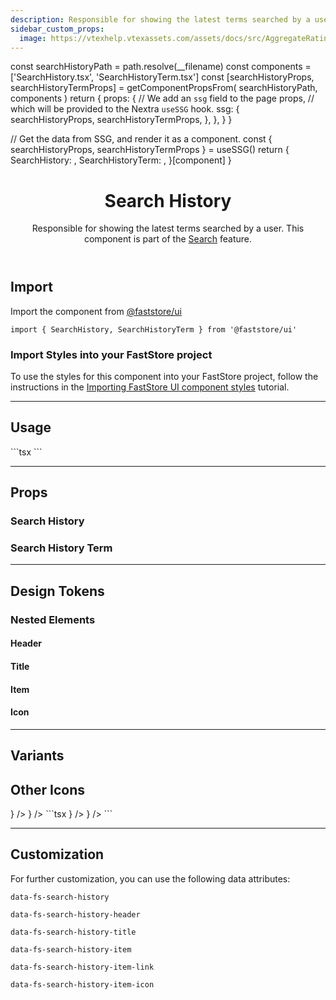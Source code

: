 ```yaml
---
description: Responsible for showing the latest terms searched by a user.
sidebar_custom_props:
  image: https://vtexhelp.vtexassets.com/assets/docs/src/AggregateRating___a8300916874f5a11de7633b7cabc12e9.png
---
```




  const searchHistoryPath = path.resolve(__filename)
  const components = ['SearchHistory.tsx', 'SearchHistoryTerm.tsx']
  const [searchHistoryProps, searchHistoryTermProps] = getComponentPropsFrom(
    searchHistoryPath,
    components
  )
  return {
    props: {
      // We add an `ssg` field to the page props,
      // which will be provided to the Nextra `useSSG` hook.
      ssg: {
        searchHistoryProps,
        searchHistoryTermProps,
      },
    },
  }
}

  // Get the data from SSG, and render it as a component.
  const { searchHistoryProps, searchHistoryTermProps } = useSSG()
  return {
    SearchHistory: <PropsSection propsList={searchHistoryProps} />,
    SearchHistoryTerm: <PropsSection propsList={searchHistoryTermProps} />,
  }[component]
}

<header>

# Search History

Responsible for showing the latest terms searched by a user. This component is part of the [Search](/components/feature-search) feature.

</header>

## Import

Import the component from [@faststore/ui](/../components)

```tsx
import { SearchHistory, SearchHistoryTerm } from '@faststore/ui'
```

### Import Styles into your FastStore project

To use the styles for this component into your FastStore 
project, follow the instructions in the [Importing FastStore UI component styles](/docs/customizing/components#importing-faststore-ui-component-styles) tutorial.

---

## Usage

<OverviewSection>
  <SearchHistory title="History">
    <SearchHistoryTerm value="Headphone" linkProps={{ href: '#' }} />
    <SearchHistoryTerm value="Audio & Video" linkProps={{ href: '#' }} />
    <SearchHistoryTerm value="mh-7000" linkProps={{ href: '#' }} />
  </SearchHistory>
</OverviewSection>
```tsx
<SearchHistory title="History">
  <SearchHistoryTerm value="Headphone" linkProps={{ href: '#' }} />
  <SearchHistoryTerm value="Audio & Video" linkProps={{ href: '#' }} />
  <SearchHistoryTerm value="mh-7000" linkProps={{ href: '#' }} />
</SearchHistory>
```

---

## Props

### Search History

<SearchHistoryPropsSection component="SearchHistory" />

### Search History Term

<SearchHistoryPropsSection component="SearchHistoryTerm" />

---

## Design Tokens

<TokenTable>
  <TokenRow
    token="--fs-search-history-padding-top"
    value="var(--fs-spacing-2)"
  />
  <TokenRow
    token="--fs-search-history-padding-right"
    value="var(--fs-spacing-3)"
  />
  <TokenRow
    token="--fs-search-history-padding-bottom"
    value="var(--fs-search-history-padding-top)"
  />
  <TokenRow
    token="--fs-search-history-padding-left"
    value="var(--fs-search-history-padding-right)"
  />
  <TokenDivider />
  <TokenRow
    token="--fs-search-history-transition-property"
    value="var(--fs-transition-property)"
  />
  <TokenRow
    token="--fs-search-history-transition-function"
    value="var(--fs-transition-function)"
  />
  <TokenRow
    token="--fs-search-history-transition-timing"
    value="var(--fs-transition-timing)"
  />
</TokenTable>

### Nested Elements

#### Header

<TokenTable>
  <TokenRow
    token="--fs-search-history-header-padding-top"
    value="var(--fs-spacing-1)"
  />
  <TokenRow
    token="--fs-search-history-header-padding-bottom"
    value="var(--fs-search-history-header-padding-top)"
  />
</TokenTable>

#### Title

<TokenTable>
  <TokenRow
    token="--fs-search-history-title-size"
    value="var(--fs-text-size-lead)"
  />
  <TokenRow token="--fs-search-history-title-line-height" value="1.5" />
</TokenTable>

#### Item

<TokenTable>
  <TokenRow
    token="--fs-search-history-item-column-gap"
    value="var(--fs-spacing-1)"
  />
  <TokenRow
    token="--fs-search-history-item-text-size"
    value="var(--fs-text-size-2)"
  />
  <TokenRow token="--fs-search-history-item-line-height" value="1.25" />
  <TokenRow
    token="--fs-search-history-item-bkg-color-hover"
    value="var(--fs-color-tertiary-bkg-hover)"
    isColor
  />
</TokenTable>

#### Icon

<TokenTable>
  <TokenRow
    token="--fs-search-history-item-icon-color"
    value="var(--fs-color-neutral-4)"
    isColor
  />
  <TokenRow token="--fs-search-history-item-icon-size" value="1.125rem" />
</TokenTable>

---

## Variants

## Other Icons

<OverviewSection>
  <SearchHistory title="History">
    <SearchHistoryTerm
      value="Headphone"
      linkProps={{ href: '#' }}
      icon={<Icon name="Star" />}
    />
    <SearchHistoryTerm
      value="Audio & Video"
      linkProps={{ href: '#' }}
      icon={<Icon name="Heart" />}
    />
  </SearchHistory>
</OverviewSection>
```tsx
<SearchHistory title="History">
  <SearchHistoryTerm
    value="Headphone"
    linkProps={{ href: '#' }}
    icon={<Icon name="Star" />}
  />
  <SearchHistoryTerm
    value="Audio & Video"
    linkProps={{ href: '#' }}
    icon={<Icon name="Heart" />}
  />
</SearchHistory>
```

---

## Customization

For further customization, you can use the following data attributes:

`data-fs-search-history`

`data-fs-search-history-header`

`data-fs-search-history-title`

`data-fs-search-history-item`

`data-fs-search-history-item-link`

`data-fs-search-history-item-icon`
